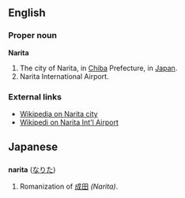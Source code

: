 == English ==
=== Proper noun ===
'''Narita'''

# The city of Narita, in [[Chiba]] Prefecture, in [[Japan]].
# Narita International Airport.

=== External links ===
*[[w:Narita, Chiba|Wikipedia on Narita city]]
*[[w:Narita International Airport|Wikipedi on Narita Int'l Airport]]

== Japanese ==
=== {{Romaji}} ===
'''narita''' ([[なりた]])

# Romanization of [[成田]] ''(Narita)''.